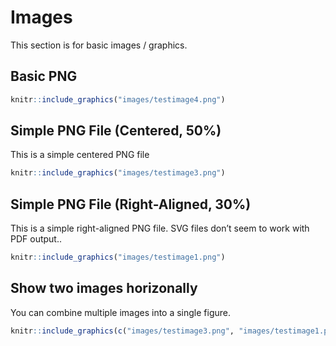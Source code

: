 # Images {#images}
This section is for basic images / graphics.

## Basic PNG
```r
knitr::include_graphics("images/testimage4.png")
```

## Simple PNG File (Centered, 50%)
This is a simple centered PNG file

```r
knitr::include_graphics("images/testimage3.png")
```

## Simple PNG File (Right-Aligned, 30%)
This is a simple right-aligned PNG file. SVG files don't seem to work with PDF output..

```r
knitr::include_graphics("images/testimage1.png")
```

## Show two images horizonally
You can combine multiple images into a single figure.

```r
knitr::include_graphics(c("images/testimage3.png", "images/testimage1.png"))
```

